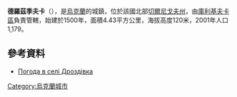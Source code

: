 {{coord|51|17|43|N|31|38|19|E|scale:100000|display=title}}

'''德羅茲季夫卡'''（{{lang-uk|Дроздівка}}），是[[烏克蘭|烏克蘭]]的城鎮，位於該國北部[[切爾尼戈夫州|切爾尼戈夫州]]，由[[庫利基夫卡區|庫利基夫卡區]]負責管轄，始建於1500年，面積4.43平方公里，海拔高度120米，2001年人口1,179。

==參考資料==
* [http://weather.in.ua/ua/chernigovskaja/7280 Погода в селі Дроздівка] {{Wayback|url=http://weather.in.ua/ua/chernigovskaja/7280 |date=20160305091517 }}

{{Ukraine-geo-stub}}
[[Category:烏克蘭城市|Category:烏克蘭城市]]